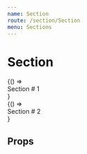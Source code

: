 ```yaml
---
name: Section
route: /section/Section
menu: Sections
---
```



# Section
<Playground>
  <div style={{ width: '100%', height: '50vh', background: '#B0E0E6', overflow: 'scroll' }}>
    <Page>
      <Section name="section1" trackOnce style={{ margin: '2rem auto', height: '30vh', background: '#FFD700' }}>
        {() => <div>Section # 1</div>}
      </Section>
      <Section name="section2" style={{ margin: '2rem auto', height: '30vh', background: '#FFD700' }}>
        {() => <div>Section # 2</div>}
      </Section>
    </Page>
  </div>
</Playground>


## Props

<PropsTable of={Section} />
